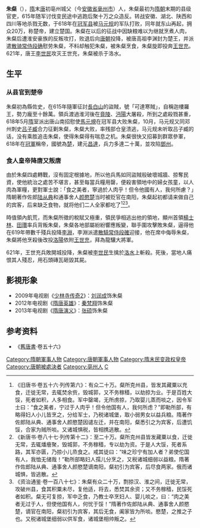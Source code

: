 {{Emperorcn box
|图像=
|图说=
|名称=楚皇帝 朱粲
|姓名=朱粲
|庙号=
|谥号=
|政权=[[朱楚|楚]]
|出生日期=？
|逝世日期=621年
|在位=615年 - 619年
|父=
|母=
|年号=[[昌達|昌達]]
}}
'''朱粲'''（{{bd|？||621年|6月5日|catIdx=Z}}），[[隋|隋]]末[[唐|唐]]初亳州城父（今[[安徽省|安徽省]][[毫州市|毫州市]]）人，朱粲最初为[[隋朝|隋朝]]末期的县级官吏，615年随军讨伐变民途中逃跑后聚十万之众造反。转战安徽、湖北、陕西和四川等地杀戮无数，于618年在[[冠军县|冠军县]]被[[马元规|马元规]]的军队打败，同年就东山再起，拥众20万，称楚帝，建立楚国。朱粲在以后的征战中因缺粮难以为继就烹煮人肉，朱粲后遭淮安豪族的反叛攻打，败退后向[[唐朝|唐朝]]投降，被唐高祖李渊封为楚王，并派遣[[散骑常侍|散骑常侍]][[段确|段确]]慰劳朱粲，不料却触犯朱粲，被朱粲烹食，朱粲旋即投奔[[王世充|王世充]]。621年，唐王[[唐太宗|李世民]]攻灭王世充，朱粲被杀于洛水。

==生平==
===从县官到楚帝===
朱粲初為縣佐史，在615年隨軍征討[[長白山|長白山]]的盜賊，號「可達寒賊」，自稱迦樓羅王，勢力龐至十餘萬。領兵渡過淮河後在[[竟陵|竟陵]]、[[沔陽|沔陽]]大屠殺，所到之處殺戮甚重，618年5月[[隋|隋]]室派出唐山南招慰使[[馬元規|馬元規]]在冠军县大败朱粲，10月，马元规又同邓州刺史[[吕子臧|吕子臧]]合力征剿朱粲，朱粲大败，率残部仓皇溃逃，马元规未听取吕子臧的话，没有乘胜追击朱粲，使得朱粲得有喘息之机。朱粲很快又招募到群眾參軍，618年在[[冠军县|冠軍]]稱帝，國號為[[朱楚|楚]]，建元[[昌達|昌達]]，兵力多達二十萬，並攻陷[[鄧州|鄧州]]。

===食人皇帝降唐又叛唐===
由於朱粲四處轉戰，沒有固定根據地，所以他兵馬如同盜賊般破壞城牆、掠奪民資，使他統治之處苦不堪言，甚至每當兵糧用罄，便殺害領地中的婦女孩童，以人肉為軍糧，更對軍士說：「食之美者，寧過於人肉乎！但令他國有人，我何所慮？」隋朝著作佐郎[[陆从典（隋朝）|陆从典]]和通事舍人[[颜愍楚|颜愍楚]]当时被贬官在南阳，朱粲起初都请来做自己的宾客，后来缺乏食物，就将他们二人全家都吃了<ref>《旧唐书·卷五十六·列传第六》：有众二十万。粲所克州县，皆发其藏粟以充食，迁徙无常，去辄焚余赀，毁城郭，又不务稼穑，以劫掠为业。于是百姓大馁，死者如积，人多相食。军中罄竭，无所虏掠，乃取婴儿蒸而啖之，因令军士曰：“食之美者，宁过于人肉乎！但令他国有人，我何所虑？”即勒所部，有略得妇人小儿皆烹之，分给军士，乃税诸城堡，取小弱男女以益兵粮。隋著作佐郎陆从典、通事舍人颜愍楚因谴左迁，并在南阳，粲悉引之为宾客，后遭饥馁，合家为贼所啖。又诸城惧税，皆相携逃散。</ref><ref>《新唐书·卷八十七·列传第十二》：至二十万。粲所克州县皆发藏粟以食，迁徙无常，去辄燔廥聚，毁城郭，不务稼穑，专以劫为资。于是人大馁，死者系路，其军亦匮，乃掠小儿烝食之。戒其徒曰：“味之珍宁有加人者？弟使佗国有人，我恤无储哉！”勒所部略妇人孺儿分烹之，又税诸城细弱以益粮。隋著作佐郎陆从典、通事舍人颜愍楚谪南阳，粲初引为宾客，后尽食两家。俄而诸城惧，皆逃散。</ref><ref>《资治通鉴·卷一百八十七》：朱粲有众二十万，剽掠汉、淮之间，迁徙无常，攻破州县，食其积粟未尽，复他适，将去，悉焚其余资；又不务稼穑，民馁死者如积。粲无可复掠，军中乏食，乃教士卒烹妇人、婴儿啖之，曰：“肉之美者无过于人，但使他国有人，何忧于馁！”隋著作佐郎陆从典、通事舍人颜愍楚，谪官在南阳，粲初引为宾客，其后无食，阖家皆为所啖。愍楚，之推之子也。又税诸城堡细弱以供军食，诸城堡相帅叛之。</ref>。

時值領內飢荒，而朱粲所徵的稅賦又極重，領民爭相逃出他的領地，顯州首領[[楊士林（隋朝）|楊士林]]、[[田瓚|田瓚]]率兵背叛朱粲，朱粲各地部屬紛紛響應叛變，聯手圍攻擊敗朱粲，逼得他在619年帶數千殘兵投降[[李淵|李淵]]，李淵派遣[[散騎常侍|散騎常侍]][[段確|段確]]迎接，他在席中侮辱朱粲，朱粲將他烹殺後改投[[洛陽|洛陽]]依附[[王世充|王世充]]，拜為龍驤大將軍。

621年，王世充兵敗開城投降，朱粲被[[唐太宗|李世民]]生擒於[[洛河_(黄河)|洛水]]上斬殺。死後，當地人痛恨其人殘忍，用石頭磚瓦砸毀其屍。

== 影視形象 ==
*2009年电视剧《[[少林寺传奇2|少林寺传奇2]]》：[[刘润成|刘润成]]饰朱粲
*2012年电视剧《[[隋唐英雄|隋唐英雄]]》：[[秦梵翔|秦梵翔]]饰朱粲
*2013年电视剧《[[隋唐演义_(2013年電視劇)|隋唐演义]]》：[[张硕|张硕]]饰朱粲

==参考资料==
*《[[舊唐書|舊唐書]]·卷五十六》

{{DEFAULTSORT:Z}}
[[Category:隋朝軍事人物|Category:隋朝軍事人物]]
[[Category:唐朝軍事人物|Category:唐朝軍事人物]]
[[Category:隋末民变政权皇帝|Category:隋末民变政权皇帝]]
[[Category:唐朝被處決者|Category:唐朝被處決者]]
[[Category:亳州人|Category:亳州人]]
[[Category:朱姓|C]]